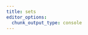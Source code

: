 ```yaml
---
title: sets
editor_options: 
  chunk_output_type: console
---
```


```r
```

<!-- ********************************************************************* -->

<!-- > Headline -->

<!-- ********************************************************************* -->

<!-- ## faqs -->

<!-- ********************************************************************* -->

<!-- ## links -->

<!-- ********************************************************************* -->

<!-- ## setup -->

<!-- ```python -->
<!-- # TODO -->
<!-- ``` -->

<!-- ********************************************************************* -->

<!-- ## basics -->

<!-- ```python -->
<!-- # TODO -->
<!-- ``` -->


